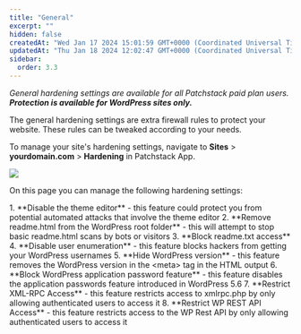 ```yaml
---
title: "General"
excerpt: ""
hidden: false
createdAt: "Wed Jan 17 2024 15:01:59 GMT+0000 (Coordinated Universal Time)"
updatedAt: "Thu Jan 18 2024 12:02:47 GMT+0000 (Coordinated Universal Time)"
sidebar:
  order: 3.3
---
```


_General hardening settings are available for all Patchstack paid plan users._  
**_Protection is available for WordPress sites only._**


The general hardening settings are extra firewall rules to protect your website. These rules can be tweaked according to your needs.

To manage your site's hardening settings, navigate to **Sites** > **yourdomain.com** > **Hardening** in Patchstack App.

![](@images/patchstack-hardening-general.png)

On this page you can manage the following hardening settings:

<Steps>
1. **Disable the theme editor** - this feature could protect you from potential automated attacks that involve the theme editor
2. **Remove readme.html from the WordPress root folder** - this will attempt to stop basic readme.html scans by bots or visitors
3. **Block readme.txt access**
4. **Disable user enumeration** - this feature blocks hackers from getting your WordPress usernames
5. **Hide WordPress version** - this feature removes the WordPress version in the &lt;meta> tag in the HTML output
6. **Block WordPress application password feature** - this feature disables the application passwords feature introduced in WordPress 5.6
7. **Restrict XML-RPC Access** - this feature restricts access to xmlrpc.php by only allowing authenticated users to access it
8. **Restrict WP REST API Access** - this feature restricts access to the WP Rest API by only allowing authenticated users to access it
</Steps>

